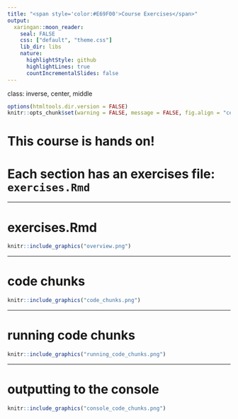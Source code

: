 ```yaml
---
title: "<span style='color:#E69F00'>Course Exercises</span>"
output:
  xaringan::moon_reader:
    seal: FALSE
    css: ["default", "theme.css"]
    lib_dir: libs
    nature:
      highlightStyle: github
      highlightLines: true
      countIncrementalSlides: false
---
```


class: inverse, center, middle

```r
options(htmltools.dir.version = FALSE)
knitr::opts_chunk$set(warning = FALSE, message = FALSE, fig.align = "center", dpi = 320)
```

# **This course is hands on!**
# Each section has an exercises file: **`exercises.Rmd`**

---

# exercises.Rmd

```r
knitr::include_graphics("overview.png")
```


---

# code chunks

```r
knitr::include_graphics("code_chunks.png")
```

---

# running code chunks

```r
knitr::include_graphics("running_code_chunks.png")
```

---

# outputting to the console

```r
knitr::include_graphics("console_code_chunks.png")
```

